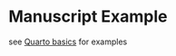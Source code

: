 # Manuscript Example 

see [Quarto basics](https://quarto.org/docs/authoring/markdown-basics.html) for examples